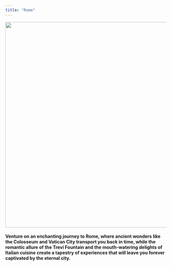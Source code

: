 ```yaml
---
title: "Rome"
---
```

<p style='text-align:center'>
    <img src="figures/Wallpapers/rome.jpg" width="960" height="640" />
</p>

#### Venture on an enchanting journey to Rome, where ancient wonders like the Colosseum and Vatican City transport you back in time, while the romantic allure of the Trevi Fountain and the mouth-watering delights of Italian cuisine create a tapestry of experiences that will leave you forever captivated by the eternal city.